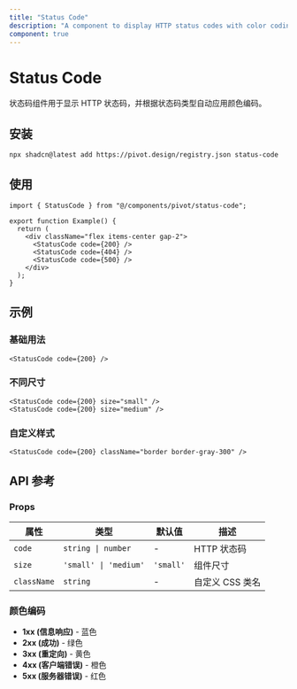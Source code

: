 ```yaml
---
title: "Status Code"
description: "A component to display HTTP status codes with color coding."
component: true
---
```


# Status Code

状态码组件用于显示 HTTP 状态码，并根据状态码类型自动应用颜色编码。

## 安装

```bash
npx shadcn@latest add https://pivot.design/registry.json status-code
```

## 使用

```tsx
import { StatusCode } from "@/components/pivot/status-code";

export function Example() {
  return (
    <div className="flex items-center gap-2">
      <StatusCode code={200} />
      <StatusCode code={404} />
      <StatusCode code={500} />
    </div>
  );
}
```

## 示例

### 基础用法

```tsx
<StatusCode code={200} />
```

### 不同尺寸

```tsx
<StatusCode code={200} size="small" />
<StatusCode code={200} size="medium" />
```

### 自定义样式

```tsx
<StatusCode code={200} className="border border-gray-300" />
```

## API 参考

### Props

| 属性        | 类型                  | 默认值    | 描述            |
| ----------- | --------------------- | --------- | --------------- |
| `code`      | `string \| number`    | -         | HTTP 状态码     |
| `size`      | `'small' \| 'medium'` | `'small'` | 组件尺寸        |
| `className` | `string`              | -         | 自定义 CSS 类名 |

### 颜色编码

- **1xx (信息响应)** - 蓝色
- **2xx (成功)** - 绿色
- **3xx (重定向)** - 黄色
- **4xx (客户端错误)** - 橙色
- **5xx (服务器错误)** - 红色
